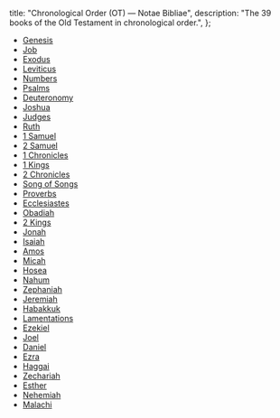   title: "Chronological Order (OT) — Notae Bibliae",
  description: "The 39 books of the Old Testament in chronological order.",
};

<Initial text="Chronological Order (OT)"/>

* [Genesis](/bible/old-testament/pentateuch/genesis)
* [Job](/bible/old-testament/poetic-books/job)
* [Exodus](/bible/old-testament/pentateuch/exodus)
* [Leviticus](/bible/old-testament/pentateuch/leviticus)
* [Numbers](/bible/old-testament/pentateuch/numbers)
* [Psalms](/bible/old-testament/poetic-books/psalms)
* [Deuteronomy](/bible/old-testament/pentateuch/deuteronomy)
* [Joshua](/bible/old-testament/historical-books/joshua)
* [Judges](/bible/old-testament/historical-books/judges)
* [Ruth](/bible/old-testament/historical-books/ruth)
* [1 Samuel](/bible/old-testament/historical-books/1-samuel)
* [2 Samuel](/bible/old-testament/historical-books/2-samuel)
* [1 Chronicles](/bible/old-testament/historical-books/1-chronicles)
* [1 Kings](/bible/old-testament/historical-books/1-kings)
* [2 Chronicles](/bible/old-testament/historical-books/2-chronicles)
* [Song of Songs](/bible/old-testament/poetic-books/song-of-songs)
* [Proverbs](/bible/old-testament/poetic-books/proverbs)
* [Ecclesiastes](/bible/old-testament/poetic-books/ecclesiastes)
* [Obadiah](/bible/old-testament/prophetic-books/obadiah)
* [2 Kings](/bible/old-testament/historical-books/2-kings)
* [Jonah](/bible/old-testament/prophetic-books/jonah)
* [Isaiah](/bible/old-testament/prophetic-books/isaiah)
* [Amos](/bible/old-testament/prophetic-books/amos)
* [Micah](/bible/old-testament/prophetic-books/micah)
* [Hosea](/bible/old-testament/prophetic-books/hosea)
* [Nahum](/bible/old-testament/prophetic-books/nahum)
* [Zephaniah](/bible/old-testament/prophetic-books/zephaniah)
* [Jeremiah](/bible/old-testament/prophetic-books/jeremiah)
* [Habakkuk](/bible/old-testament/prophetic-books/habakkuk)
* [Lamentations](/bible/old-testament/prophetic-books/lamentations)
* [Ezekiel](/bible/old-testament/prophetic-books/ezekiel)
* [Joel](/bible/old-testament/prophetic-books/joel)
* [Daniel](/bible/old-testament/prophetic-books/daniel)
* [Ezra](/bible/old-testament/historical-books/ezra)
* [Haggai](/bible/old-testament/prophetic-books/haggai)
* [Zechariah](/bible/old-testament/prophetic-books/zechariah)
* [Esther](/bible/old-testament/historical-books/esther)
* [Nehemiah](/bible/old-testament/historical-books/nehemiah)
* [Malachi](/bible/old-testament/prophetic-books/malachi)
